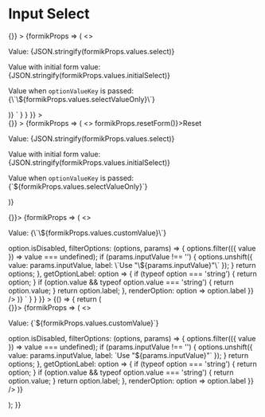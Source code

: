 
<Meta title="Input Select" component={InputSelect} />

# Input Select

<Canvas>
  <Story
    name="Input Select"
    parameters={{
      docs: {
        source: {
          code: dedent`
          <Form
            initialValues={{
              select: undefined,
              initialSelect: { label: 'Option 1', value: 1 },
              selectValueOnly: 2
            }}
            onSubmit={() => {}}
          >
            {formikProps => (
              <>
                <p className="lc-mb-8">Value: {JSON.stringify(formikProps.values.select)}</p>
                <InputSelect
                  label="Select Option"
                  name="select"
                  options={[
                    { label: 'Option 1', value: 1 },
                    { label: 'Option 2', value: 2 },
                    { label: 'Option 3', value: 3 }
                  ]}
                  formikProps={formikProps}
                />
                <p className="lc-mb-8">Value with initial form value: {JSON.stringify(formikProps.values.initialSelect)}</p>
                <InputSelect
                  label="Select Option"
                  name="initialSelect"
                  options={[
                    { label: 'Option 1', value: 1 },
                    { label: 'Option 2', value: 2 },
                    { label: 'Option 3', value: 3 }
                  ]}
                  formikProps={formikProps}
                />
                <p className="lc-my-8">
                  Value when <code>optionValueKey</code> is passed: {\`\${formikProps.values.selectValueOnly}\`}
                </p>
                <InputSelect
                  label="Select Option"
                  name="selectValueOnly"
                  optionValueKey="value"
                  options={[
                    { label: 'Option 1', value: 1 },
                    { label: 'Option 2', value: 2 },
                    { label: 'Option 3', value: 3 }
                  ]}
                  formikProps={formikProps}
                />
              </>
            )}
          </Form>`
        }
      }
    }}
  >
    <div className="input-select-story">
      <Form
        enableReinitialize={true}
        initialValues={{
          select: undefined,
          initialSelect: { label: 'Option 1', value: 1 },
          selectValueOnly: 2,
          inputText: ''
        }}
        onSubmit={() => {}}
      >
        {formikProps => (
          <>
            <ButtonOutline onClick={() => formikProps.resetForm()}>Reset</ButtonOutline>
            <p className="lc-mb-8">Value: {JSON.stringify(formikProps.values.select)}</p>
            <InputSelect
              label="Select Option"
              name="select"
              options={[
                { label: 'Option 1', value: 1 },
                { label: 'Option 2', value: 2 },
                { label: 'Option 3', value: 3 }
              ]}
              formikProps={formikProps}
            />
            <p className="lc-mb-8">Value with initial form value: {JSON.stringify(formikProps.values.initialSelect)}</p>
            <InputSelect
              label="Select Option"
              name="initialSelect"
              options={[
                { label: 'Option 1', value: 1 },
                { label: 'Option 2', value: 2 },
                { label: 'Option 3', value: 3 }
              ]}
              formikProps={formikProps}
            />
            <p className="lc-my-8">
              Value when <code>optionValueKey</code> is passed: {`${formikProps.values.selectValueOnly}`}
            </p>
            <InputSelect
              label="Select Option"
              name="selectValueOnly"
              optionValueKey="value"
              options={[
                { label: 'Option 1', value: 1 },
                { label: 'Option 2', value: 2 },
                { label: 'Option 3', value: 3 }
              ]}
              formikProps={formikProps}
            />
          </>
        )}
      </Form>
    </div>
  </Story>
  <Story
    name="Input Select with Custom Input Value"
    parameters={{
      docs: {
        source: {
          code: dedent`
          <Form enableReinitialize={true} initialValues={{ customValue: undefined }} onSubmit={() => {}}>
            {formikProps => (
              <>
                <p className="lc-my-8">Value: {\`\${formikProps.values.customValue}\`}</p>
                <InputSelect
                  label="Select Custom Value"
                  name="customValue"
                  options={[
                    { label: 'Option 1', value: 1 },
                    { label: 'Option 2', value: 2 },
                    { label: 'Option 3', value: 3 }
                  ]}
                  optionValueKey="value"
                  formikProps={formikProps}
                  autocompleteConfig={{
                    getOptionDisabled: option => option.isDisabled,
                    filterOptions: (options, params) => {
                      options.filter(({ value }) => value === undefined);
                      if (params.inputValue !== '') {
                        options.unshift({
                          value: params.inputValue,
                          label: \`Use "\${params.inputValue}"\`
                        });
                      }
                      return options;
                    },
                    getOptionLabel: option => {
                      if (typeof option === 'string') {
                        return option;
                      }
                      if (option.value && typeof option.value === 'string') {
                        return option.value;
                      }
                      return option.label;
                    },
                    renderOption: option => option.label
                  }}
                />
              </>
            )}
          </Form>`
        }
      }
    }}
  >
    {() => {
      return (
        <div className="input-form-story">
          <Form enableReinitialize={true} initialValues={{ customValue: undefined }} onSubmit={() => {}}>
            {formikProps => (
              <>
                <p className="lc-my-8">Value: {`${formikProps.values.customValue}`}</p>
                <InputSelect
                  label="Select Custom Value"
                  name="customValue"
                  options={[
                    { label: 'Option 1', value: 1 },
                    { label: 'Option 2', value: 2 },
                    { label: 'Option 3', value: 3 }
                  ]}
                  optionValueKey="value"
                  formikProps={formikProps}
                  autocompleteConfig={{
                    autoHighlight: true,
                    getOptionDisabled: option => option.isDisabled,
                    filterOptions: (options, params) => {
                      options.filter(({ value }) => value === undefined);
                      if (params.inputValue !== '') {
                        options.unshift({
                          value: params.inputValue,
                          label: `Use "${params.inputValue}"`
                        });
                      }
                      return options;
                    },
                    getOptionLabel: option => {
                      if (typeof option === 'string') {
                        return option;
                      }
                      if (option.value && typeof option.value === 'string') {
                        return option.value;
                      }
                      return option.label;
                    },
                    renderOption: option => option.label
                  }}
                />
              </>
            )}
          </Form>
        </div>
      );
    }}
  </Story>
  <ArgsTable of={InputSelect} />
</Canvas>
